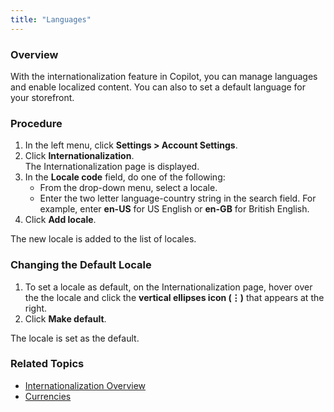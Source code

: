 ```yaml
---
title: "Languages"
---
```


### Overview

With the internationalization feature in Copilot, you can manage languages and enable localized content. You can also to set a default language for your storefront.

### Procedure

1. In the left menu, click **Settings > Account Settings**.
2. Click **Internationalization**.  
The Internationalization page is displayed.
3. In the **Locale code** field, do one of the following:  
   * From the drop-down menu, select a locale.  
   * Enter the two letter language-country string in the search field. For example, enter **en-US** for US English or **en-GB** for British English.
4. Click **Add locale**.

The new locale is added to the list of locales.

### Changing the Default Locale

1. To set a locale as default, on the Internationalization page, hover over the the locale and click the **vertical ellipses icon (⋮)** that appears at the right.
2. Click **Make default**.

The locale is set as the default.

### Related Topics

* [Internationalization Overview](/docs/internationalization)
* [Currencies](/docs/internationalization-currencies)